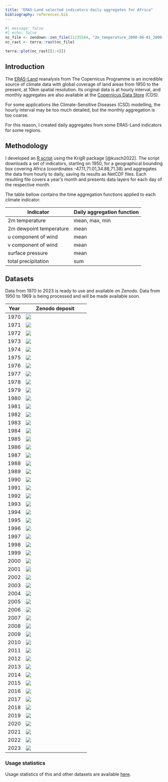 ```yaml
---
title: "ERA5-Land selected indicators daily aggregates for Africa"
bibliography: references.bib
---
```


```r
#| message: false
#| echo: false
nc_file <- zendown::zen_file(11235544, "2m_temperature_2000-06-01_2000-06-30_day_max.nc")
nc_rast <- terra::rast(nc_file)

terra::plot(nc_rast[[1:4]])
```

## Introduction

The [ERA5-Land](https://cds.climate.copernicus.eu/cdsapp#!/dataset/reanalysis-era5-land?tab=overview) reanalysis from The Copernicus Programme is an incredible source of climate data with global coverage of land areas from 1950 to the present, at 10km spatial resolution. Its original data is at hourly interval, and monthly aggregates are also available at the [Copernicus Data Store](https://cds.climate.copernicus.eu) (CDS).

For some applications like Climate-Sensitive Diseases (CSD) modelling, the hourly interval may be too much detailed, but the monthly aggregation is too coarse.

For this reason, I created daily aggregates from some ERA5-Land indicators for some regions.

## Methodology

I developed an [R script](https://github.com/rfsaldanha/era5daily) using the KrigR package [@kusch2022]. The script downloads a set of indicators, starting on 1950, for a geographical bounding box covering Africa (coordinates -47.11,71.01,34.88,71.38) and aggregates the data from hourly to daily, saving its results as NetCDF files. Each resulting file covers a year's month and presents data layers for each day of the respective month.

The table bellow contains the time aggregation functions applied to each climate indicator.

| Indicator               | Daily aggregation function |
|-------------------------|----------------------------|
| 2m temperature          | mean, max, min             |
| 2m dewpoint temperature | mean                       |
| u component of wind     | mean                       |
| v component of wind     | mean                       |
| surface pressure        | mean                       |
| total precipitation     | sum                        |

## Datasets

Data from 1970 to 2023 is ready to use and available on Zenodo. Data from 1950 to 1969 is being processed and will be made available soon.

| Year | Zenodo deposit                                                                                                     |
|----------------|--------------------------------------------------------|
| 1970 | [![](https://img.shields.io/badge/doi-10.5281/zenodo.12093490-green.svg)](https://doi.org/10.5281/zenodo.12093490) |
| 1971 | [![](https://img.shields.io/badge/doi-10.5281/zenodo.12089903-green.svg)](https://doi.org/10.5281/zenodo.12089903) |
| 1972 | [![](https://img.shields.io/badge/doi-10.5281/zenodo.12089641-green.svg)](https://doi.org/10.5281/zenodo.12089641) |
| 1973 | [![](https://img.shields.io/badge/doi-10.5281/zenodo.12089236-green.svg)](https://doi.org/10.5281/zenodo.12089236) |
| 1974 | [![](https://img.shields.io/badge/doi-10.5281/zenodo.12088798-green.svg)](https://doi.org/10.5281/zenodo.12088798) |
| 1975 | [![](https://img.shields.io/badge/doi-10.5281/zenodo.12088301-green.svg)](https://doi.org/10.5281/zenodo.12088301) |
| 1976 | [![](https://img.shields.io/badge/doi-10.5281/zenodo.12088006-green.svg)](https://doi.org/10.5281/zenodo.12088006) |
| 1977 | [![](https://img.shields.io/badge/doi-10.5281/zenodo.12087736-green.svg)](https://doi.org/10.5281/zenodo.12087736) |
| 1978 | [![](https://img.shields.io/badge/doi-10.5281/zenodo.12087488-green.svg)](https://doi.org/10.5281/zenodo.12087488) |
| 1979 | [![](https://img.shields.io/badge/doi-10.5281/zenodo.12087290-green.svg)](https://doi.org/10.5281/zenodo.12087290) |
| 1980 | [![](https://img.shields.io/badge/doi-10.5281/zenodo.11396191-green.svg)](https://doi.org/10.5281/zenodo.11396191) |
| 1981 | [![](https://img.shields.io/badge/doi-10.5281/zenodo.11396136-green.svg)](https://doi.org/10.5281/zenodo.11396136) |
| 1982 | [![](https://img.shields.io/badge/doi-10.5281/zenodo.11396006-green.svg)](https://doi.org/10.5281/zenodo.11396006) |
| 1983 | [![](https://img.shields.io/badge/doi-10.5281/zenodo.11395872-green.svg)](https://doi.org/10.5281/zenodo.11395872) |
| 1984 | [![](https://img.shields.io/badge/doi-10.5281/zenodo.11395849-green.svg)](https://doi.org/10.5281/zenodo.11395849) |
| 1985 | [![](https://img.shields.io/badge/doi-10.5281/zenodo.11395817-green.svg)](https://doi.org/10.5281/zenodo.11395817) |
| 1986 | [![](https://img.shields.io/badge/doi-10.5281/zenodo.11395763-green.svg)](https://doi.org/10.5281/zenodo.11395763) |
| 1987 | [![](https://img.shields.io/badge/doi-10.5281/zenodo.11395740-green.svg)](https://doi.org/10.5281/zenodo.11395740) |
| 1988 | [![](https://img.shields.io/badge/doi-10.5281/zenodo.11395696-green.svg)](https://doi.org/10.5281/zenodo.11395696) |
| 1989 | [![](https://img.shields.io/badge/doi-10.5281/zenodo.11395677-green.svg)](https://doi.org/10.5281/zenodo.11395677) |
| 1990 | [![](https://img.shields.io/badge/doi-10.5281/zenodo.11388406-green.svg)](https://doi.org/10.5281/zenodo.11388406) |
| 1991 | [![](https://img.shields.io/badge/doi-10.5281/zenodo.11388334-green.svg)](https://doi.org/10.5281/zenodo.11388334) |
| 1992 | [![](https://img.shields.io/badge/doi-10.5281/zenodo.11387789-green.svg)](https://doi.org/10.5281/zenodo.11387789) |
| 1993 | [![](https://img.shields.io/badge/doi-10.5281/zenodo.11387738-green.svg)](https://doi.org/10.5281/zenodo.11387738) |
| 1994 | [![](https://img.shields.io/badge/doi-10.5281/zenodo.11387688-green.svg)](https://doi.org/10.5281/zenodo.11387688) |
| 1995 | [![](https://img.shields.io/badge/doi-10.5281/zenodo.11387618-green.svg)](https://doi.org/10.5281/zenodo.11387618) |
| 1996 | [![](https://img.shields.io/badge/doi-10.5281/zenodo.11387580-green.svg)](https://doi.org/10.5281/zenodo.11387580) |
| 1997 | [![](https://img.shields.io/badge/doi-10.5281/zenodo.11387536-green.svg)](https://doi.org/10.5281/zenodo.11387536) |
| 1998 | [![](https://img.shields.io/badge/doi-10.5281/zenodo.11387451-green.svg)](https://doi.org/10.5281/zenodo.11387451) |
| 1999 | [![](https://img.shields.io/badge/doi-10.5281/zenodo.11387376-green.svg)](https://doi.org/10.5281/zenodo.11387376) |
| 2000 | [![](https://img.shields.io/badge/doi-10.5281/zenodo.11235544-green.svg)](https://doi.org/10.5281/zenodo.11235544) |
| 2001 | [![](https://img.shields.io/badge/doi-10.5281/zenodo.11234867-green.svg)](https://doi.org/10.5281/zenodo.11234867) |
| 2002 | [![](https://img.shields.io/badge/doi-10.5281/zenodo.11234849-green.svg)](https://doi.org/10.5281/zenodo.11234849) |
| 2003 | [![](https://img.shields.io/badge/doi-10.5281/zenodo.11234745-green.svg)](https://doi.org/10.5281/zenodo.11234745) |
| 2004 | [![](https://img.shields.io/badge/doi-10.5281/zenodo.11234713-green.svg)](https://doi.org/10.5281/zenodo.11234713) |
| 2005 | [![](https://img.shields.io/badge/doi-10.5281/zenodo.11234671-green.svg)](https://doi.org/10.5281/zenodo.11234671) |
| 2006 | [![](https://img.shields.io/badge/doi-10.5281/zenodo.11234651-green.svg)](https://doi.org/10.5281/zenodo.11234651) |
| 2007 | [![](https://img.shields.io/badge/doi-10.5281/zenodo.11234232-green.svg)](https://doi.org/10.5281/zenodo.11234232) |
| 2008 | [![](https://img.shields.io/badge/doi-10.5281/zenodo.11233620-green.svg)](https://doi.org/10.5281/zenodo.11233620) |
| 2009 | [![](https://img.shields.io/badge/doi-10.5281/zenodo.11232951-green.svg)](https://doi.org/10.5281/zenodo.11232951) |
| 2010 | [![](https://img.shields.io/badge/doi-10.5281/zenodo.11127111-green.svg)](https://doi.org/10.5281/zenodo.11127111) |
| 2011 | [![](https://img.shields.io/badge/doi-10.5281/zenodo.11127089-green.svg)](https://doi.org/10.5281/zenodo.11127089) |
| 2012 | [![](https://img.shields.io/badge/doi-10.5281/zenodo.11126935-green.svg)](https://doi.org/10.5281/zenodo.11126935) |
| 2013 | [![](https://img.shields.io/badge/doi-10.5281/zenodo.11126924-green.svg)](https://doi.org/10.5281/zenodo.11126924) |
| 2014 | [![](https://img.shields.io/badge/doi-10.5281/zenodo.11126908-green.svg)](https://doi.org/10.5281/zenodo.11126908) |
| 2015 | [![](https://img.shields.io/badge/doi-10.5281/zenodo.11126889-green.svg)](https://doi.org/10.5281/zenodo.11126889) |
| 2016 | [![](https://img.shields.io/badge/doi-10.5281/zenodo.11126864-green.svg)](https://doi.org/10.5281/zenodo.11126864) |
| 2017 | [![](https://img.shields.io/badge/doi-10.5281/zenodo.11126841-green.svg)](https://doi.org/10.5281/zenodo.11126841) |
| 2018 | [![](https://img.shields.io/badge/doi-10.5281/zenodo.11126820-green.svg)](https://doi.org/10.5281/zenodo.11126820) |
| 2019 | [![](https://img.shields.io/badge/doi-10.5281/zenodo.11126794-green.svg)](https://doi.org/10.5281/zenodo.11126794) |
| 2020 | [![](https://img.shields.io/badge/doi-10.5281/zenodo.11126758-green.svg)](https://doi.org/10.5281/zenodo.11126758) |
| 2021 | [![](https://img.shields.io/badge/doi-10.5281/zenodo.11126741-green.svg)](https://doi.org/10.5281/zenodo.11126741) |
| 2022 | [![](https://img.shields.io/badge/doi-10.5281/zenodo.11126723-green.svg)](https://doi.org/10.5281/zenodo.11126723) |
| 2023 | [![](https://img.shields.io/badge/doi-10.5281/zenodo.11105116-green.svg)](https://doi.org/10.5281/zenodo.11105116) |

### Usage statistics

Usage statistics of this and other datasets are available [here](https://rfsaldanha.github.io/pkgdash/#datasets).
